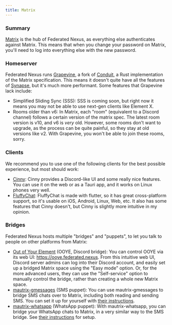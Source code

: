 ```yaml
---
title: Matrix
---
```


### Summary

[Matrix](https://matrix.org) is the hub of Federated Nexus, as everything else authenticates against Matrix. This means that when you change your password on Matrix, you'll need to log into everything else with the new password.

### Homeserver

Federated Nexus runs [Grapevine](https://grapevine.computer.surgery/), a fork of [Conduit](https://conduit.rs/), a Rust implementation of the Matrix specification. This means it doesn't quite have all the features of [Synapse](https://element-hq.github.io/synapse/latest/), but it's much more performant. Some features that Grapevine lack include:

- Simplified Sliding Sync (SSS): SSS is coming soon, but right now it means you may not be able to use next-gen clients like Element X.
- Rooms older than v6: In Matrix, each "room" (equivalent to a Discord channel) follows a certain version of the matrix spec. The latest room version is v10, and v6 is _very_ old. However, some rooms don't want to upgrade, as the process can be quite painful, so they stay at old versions like v2. With Grapevine, you won't be able to join these rooms, sorry.

### Clients

We recommend you to use one of the following clients for the best possible experience, but most should work:

- [Cinny](https://cinny.in): Cinny provides a Discord-like UI and some really nice features. You can use it on the web or as a Tauri app, and it works on Linux phones very well.
- [FluffyChat](https://fluffychat.im): FluffyChat is made with flutter, so it has great cross-platform support, so it's usable on iOS, Android, Linux, Web, etc. It also has some features that Cinny doesn't, but Cinny is slightly more intuitive in my opinion.

### Bridges

Federated Nexus hosts multiple "bridges" and "puppets", to let you talk to people on other platforms from Matrix:

- [Out of Your Element](https://gitdab.com/cadence/out-of-your-element) (OOYE, Discord bridge): You can control OOYE via its web UI: https://ooye.federated.nexus. From this intuitive web UI, Discord server admins can log into their Discord account, and easily set up a bridged Matrix space using the "Easy mode" option. Or, for the more advanced users, they can use the "Self-service" option to manually control the bridge, rather than creating a whole new Matrix space.
- [mautrix-gmessages](https://docs.mau.fi/bridges/go/gmessages/index.html) (SMS puppet): You can use mautrix-gmessages to bridge SMS chats over to Matrix, including both reading and sending SMS. You can set it up for yourself with [their instructions](https://docs.mau.fi/bridges/go/gmessages/authentication.html).
- [mautrix-whatsapp](https://docs.mau.fi/bridges/go/whatsapp/index.html) (WhatsApp puppet): With mautrix-whatsapp, you can bridge your WhatsApp chats to Matrix, in a very similar way to the SMS bridge. See [their instructions](https://docs.mau.fi/bridges/go/whatsapp/authentication.html) for setup.

